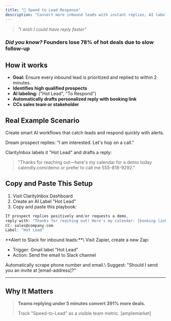 ```yaml
---
title: "🚀 Speed to Lead Response"
description: "Convert more inbound leads with instant replies, AI labeling, and automated booking."
---
```


> _"I wish I could have reply faster"_

### _Did you know?_ **Founders lose 78% of hot deals due to slow follow-up**

## How it works

- **Goal:** Ensure every inbound lead is prioritized and replied to within 2 minutes.
- **Identifies high qualified prospects**
- **AI labeling:** ("Hot Lead", "To Respond")
- **Automatically drafts personalized reply with booking link**
- **CCs sales team or stakeholder**

## Real Example Scenario

Create smart AI workflows that catch leads and respond quickly with alerts.

Dream prospect replies: "I am interested. Let's hop on a call."

ClarityInbox labels it "Hot Lead" and drafts a reply:

> "Thanks for reaching out—here's my calendar for a demo today calendly.com/demo or prefer to call me 555-818-9292."

## Copy and Paste This Setup

1. Visit ClarityInbox Dashboard
2. Create an AI Label "Hot Lead"
3. Copy and paste this playbook:

```c
If prospect replies positively and/or requests a demo,
reply with: "Thanks for reaching out! Here's my calendar: [booking link] or feel free to call me XXX-XXX-XXXX."
CC: sales@company.com
Label: "Hot Lead"
```

<Accordion title="Advanced: Alerts to Slack">
  **Alert to Slack for inbound leads:**\
  Visit Zapier, create a new Zap:

  - Trigger: Gmail label "Hot Lead"
  - Action: Send the email to Slack channel
</Accordion>

<Accordion title="Future Enhancement">
  Automatically scrape phone number and email.\
  Suggest: "Should I send you an invite at [email-address]?"
</Accordion>

---

## Why It Matters

> **Teams replying under 5 minutes convert 391% more deals.**
>
> Track "Speed-to-Lead" as a visible team metric. [amplemarket]